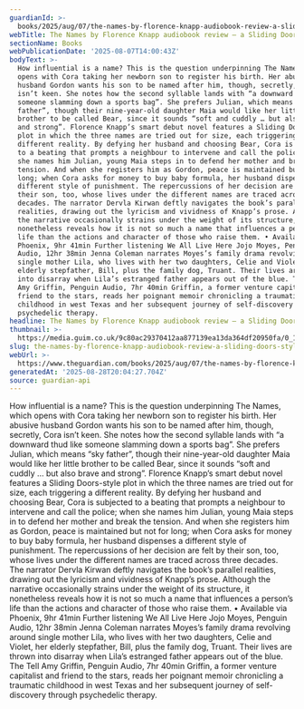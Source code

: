```yaml
---
guardianId: >-
  books/2025/aug/07/the-names-by-florence-knapp-audiobook-review-a-sliding-doors-style-debut
webTitle: The Names by Florence Knapp audiobook review – a Sliding Doors-style debut
sectionName: Books
webPublicationDate: '2025-08-07T14:00:43Z'
bodyText: >-
  How influential is a name? This is the question underpinning The Names, which
  opens with Cora taking her newborn son to register his birth. Her abusive
  husband Gordon wants his son to be named after him, though, secretly, Cora
  isn’t keen. She notes how the second syllable lands with “a downward thud like
  someone slamming down a sports bag”. She prefers Julian, which means “sky
  father”, though their nine-year-old daughter Maia would like her little
  brother to be called Bear, since it sounds “soft and cuddly … but also brave
  and strong”. Florence Knapp’s smart debut novel features a Sliding Doors-style
  plot in which the three names are tried out for size, each triggering a
  different reality. By defying her husband and choosing Bear, Cora is subjected
  to a beating that prompts a neighbour to intervene and call the police; when
  she names him Julian, young Maia steps in to defend her mother and break the
  tension. And when she registers him as Gordon, peace is maintained but not for
  long; when Cora asks for money to buy baby formula, her husband dispenses a
  different style of punishment. The repercussions of her decision are felt by
  their son, too, whose lives under the different names are traced across three
  decades. The narrator Dervla Kirwan deftly navigates the book’s parallel
  realities, drawing out the lyricism and vividness of Knapp’s prose. Although
  the narrative occasionally strains under the weight of its structure, it
  nonetheless reveals how it is not so much a name that influences a person’s
  life than the actions and character of those who raise them. • Available via
  Phoenix, 9hr 41min Further listening We All Live Here Jojo Moyes, Penguin
  Audio, 12hr 38min Jenna Coleman narrates Moyes’s family drama revolving around
  single mother Lila, who lives with her two daughters, Celie and Violet, her
  elderly stepfather, Bill, plus the family dog, Truant. Their lives are thrown
  into disarray when Lila’s estranged father appears out of the blue. The Tell
  Amy Griffin, Penguin Audio, 7hr 40min Griffin, a former venture capitalist and
  friend to the stars, reads her poignant memoir chronicling a traumatic
  childhood in west Texas and her subsequent journey of self-discovery through
  psychedelic therapy.
headline: The Names by Florence Knapp audiobook review – a Sliding Doors-style debut
thumbnail: >-
  https://media.guim.co.uk/9c80ac29370412aa877139ea13da364df20950fa/0_1541_5584_4468/500.jpg
slug: the-names-by-florence-knapp-audiobook-review-a-sliding-doors-style-debut
webUrl: >-
  https://www.theguardian.com/books/2025/aug/07/the-names-by-florence-knapp-audiobook-review-a-sliding-doors-style-debut
generatedAt: '2025-08-28T20:04:27.704Z'
source: guardian-api
---
```

How influential is a name? This is the question underpinning The Names, which opens with Cora taking her newborn son to register his birth. Her abusive husband Gordon wants his son to be named after him, though, secretly, Cora isn’t keen. She notes how the second syllable lands with “a downward thud like someone slamming down a sports bag”. She prefers Julian, which means “sky father”, though their nine-year-old daughter Maia would like her little brother to be called Bear, since it sounds “soft and cuddly … but also brave and strong”. Florence Knapp’s smart debut novel features a Sliding Doors-style plot in which the three names are tried out for size, each triggering a different reality. By defying her husband and choosing Bear, Cora is subjected to a beating that prompts a neighbour to intervene and call the police; when she names him Julian, young Maia steps in to defend her mother and break the tension. And when she registers him as Gordon, peace is maintained but not for long; when Cora asks for money to buy baby formula, her husband dispenses a different style of punishment. The repercussions of her decision are felt by their son, too, whose lives under the different names are traced across three decades. The narrator Dervla Kirwan deftly navigates the book’s parallel realities, drawing out the lyricism and vividness of Knapp’s prose. Although the narrative occasionally strains under the weight of its structure, it nonetheless reveals how it is not so much a name that influences a person’s life than the actions and character of those who raise them. • Available via Phoenix, 9hr 41min Further listening We All Live Here Jojo Moyes, Penguin Audio, 12hr 38min Jenna Coleman narrates Moyes’s family drama revolving around single mother Lila, who lives with her two daughters, Celie and Violet, her elderly stepfather, Bill, plus the family dog, Truant. Their lives are thrown into disarray when Lila’s estranged father appears out of the blue. The Tell Amy Griffin, Penguin Audio, 7hr 40min Griffin, a former venture capitalist and friend to the stars, reads her poignant memoir chronicling a traumatic childhood in west Texas and her subsequent journey of self-discovery through psychedelic therapy.
